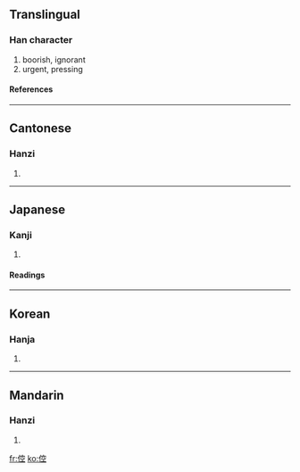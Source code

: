 ==Translingual==
===Han character===
{{Han char|rad=人|as=08|sn=10|four=2321<sub>1</sub>|canj=人十金一 (OJCM)}}
# boorish, ignorant
# urgent, pressing
====References====
{{Han ref|kx=0108.160|dkj=00787|dj=0231.060|hdz=10184.050|uh=5025|ud=20517|bh=ADC3|bd=44483}}
----
==Cantonese==
===Hanzi===
{{yue-hanzi|jyut=|y=hung1, hung2}}
# {{defn|Cantonese}}
----
==Japanese==
===Kanji===
{{ja-kanji|grade=|rs=人08}}
# {{defn|Japanese}}
====Readings====
{{ja-readings|on=[[こう]] (kō)|kun=[[ぬかる]] (nukaru)}}
----
==Korean==
===Hanja===
{{ko-hanja|hangeul=공|rv=gong|mr=kong}}
# {{defn|Korean}}
----
==Mandarin==
===Hanzi===
{{cmn-hanzi|pin=[[kōng]] (kong1)|wg=k'ung<sup>1</sup>}}
# {{defn|Mandarin}}

[[fr:倥]]
[[ko:倥]]